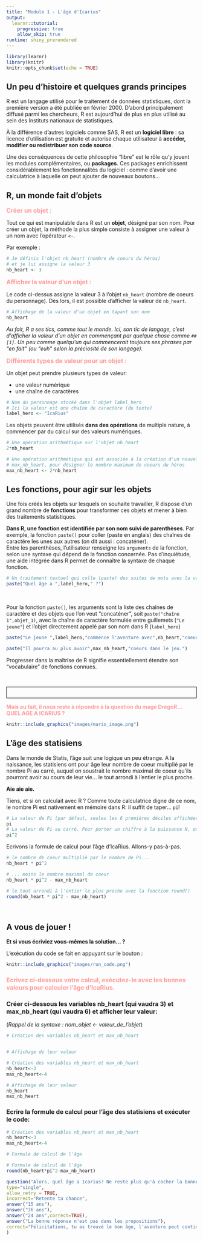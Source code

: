 ---
title: "Module 1 - L'âge d'Icarius"
output: 
  learnr::tutorial:
    progressive: true
    allow_skip: true
runtime: shiny_prerendered
---

```{r setup, include=FALSE}
library(learnr)
library(knitr)
knitr::opts_chunk$set(echo = TRUE)
```





## Un peu d'histoire et quelques grands principes

R est un langage utilisé pour le traitement de données statistiques, dont la première version a été publiée en février 2000. D'abord principalement diffusé parmi les chercheurs, R est aujourd'hui de plus en plus utilisé au sein des Instituts nationaux de statistiques.

À la différence d'autres logiciels comme SAS, R est un **logiciel libre** : sa licence d'utilisation est gratuite et autorise chaque utilisateur à **accéder, modifier ou redistribuer son code source**. 

Une des conséquences de cette philosophie "libre" est le rôle qu'y jouent les modules complémentaires, ou **packages**. Ces packages enrichissent considérablement les fonctionnalités du logiciel : comme d'avoir une calculatrice à laquelle on peut ajouter de nouveaux boutons...



## R, un monde fait d'objets

<span style="color:#FF9999;font-size:16px">**Créer un objet : **</span>

Tout ce qui est manipulable dans R est un **objet**, désigné par son nom. Pour créer un objet, la méthode la plus simple consiste à assigner une valeur à un nom avec l'opérateur `<-`.  

Par exemple :

```{r, collapse = TRUE}
# Je définis l'objet nb_heart (nombre de coeurs du héros)
# et je lui assigne la valeur 3
nb_heart <- 3
```


<span style="color:#FF9999;font-size:16px">**Afficher la valeur d'un objet : **</span>

Le code ci-dessus assigne la valeur 3 à l'objet `nb_heart` (nombre de coeurs du personnage). Dès lors, il est possible d'afficher la valeur de `nb_heart`. 

```{r, collapse = TRUE}
# Affichage de la valeur d'un objet en tapant son nom
nb_heart
```

*Au fait, R a ses tics, comme tout le monde. Ici, son tic de langage, c'est d'afficher la valeur d'un objet en commençant par quelque chose comme `## [1]`. Un peu comme quelqu'un qui commencerait toujours ses phrases par "en fait" (ou "euh" selon la préciosité de son langage).* 


<span style="color:#FF9999;font-size:16px">**Différents types de valeur pour un objet : **</span>

Un objet peut prendre plusieurs types de valeur:

* une valeur numérique 
* une chaîne de caractères


```{r, collapse = TRUE}
# Nom du personnage stocké dans l'objet label_hero
# Ici la valeur est une chaîne de caractère (du texte)
label_hero <- "IcaRius"
```


Les objets peuvent être utilisés **dans des opérations** de multiple nature, à commencer par du calcul sur des valeurs numériques.

```{r, collapse = TRUE}
# Une opération arithmétique sur l'objet nb_heart
2*nb_heart

# Une opération arithmétique qui est associée à la création d'un nouvel objet,
# max_nb_heart, pour désigner le nombre maximum de coeurs du héros
max_nb_heart <- 2*nb_heart
```



## Les fonctions, pour agir sur les objets
Une fois créés les objets sur lesquels on souhaite travailler, R dispose d'un grand nombre de **fonctions** pour transformer ces objets et mener à bien des traitements statistiques. 

**Dans R, une fonction est identifiée par son nom suivi de parenthèses**. Par exemple, la fonction `paste()` pour coller (paste en anglais) des chaînes de caractère les unes aux autres (on dit aussi : concaténer).  
Entre les parenthèses, l'utilisateur renseigne les `arguments` de la fonction, selon une syntaxe qui dépend de la fonction concernée. Pas d'inquiétude, une aide intégrée dans R permet de connaître la syntaxe de chaque fonction. 


```{r, collapse = TRUE}
# Un traitement textuel qui colle (paste) des suites de mots avec la valeur des objets.
paste("Quel âge a ",label_hero," ?")
```

<p>&nbsp;</p> 

Pour la fonction `paste()`, les arguments sont la liste des chaînes de caractère et des objets que l'on veut "concaténer", soit `paste("chaîne 1",objet_1)`, avec la chaîne de caractère formulée entre guillemets (`"Le jeune"`) et l'objet directement appelé par son nom dans R (`label_hero`) 

```{r, collapse = TRUE}
paste("Le jeune ",label_hero,"commence l'aventure avec",nb_heart,"coeurs.")

paste("Il pourra au plus avoir",max_nb_heart,"coeurs dans le jeu.")
```

Progresser dans la maîtrise de R signifie essentiellement étendre son "vocabulaire" de fonctions connues. 

<p>&nbsp;</p> 


<p style="border:1px; border-style:solid; border-color:#000000; padding: 1em;">
<span style="color:#FF9999">**Mais au fait, il nous reste à répondre à la question du mage DregoR... QUEL AGE A ICARIUS ? **</span>
```{r image1, echo=FALSE, fig.cap="", out.width = '25%'}
knitr::include_graphics("images/mario_image.png")
```
</p>






## L'âge des statisiens

Dans le monde de Statis, l'âge suit une logique un peu étrange. A la naissance, les statisiens ont pour âge leur nombre de coeur multiplié par le nombre Pi au carré, auquel on soustrait le nombre maximal de coeur qu'ils pourront avoir au cours de leur vie... le tout arrondi à l'entier le plus proche.

**Aie aie aie.** 

Tiens, et si on calculait avec R ? Comme toute calculatrice digne de ce nom, le nombre Pi est nativement en mémoire dans R: il suffit de taper... `pi`!

```{r}
# La valeur de Pi (par défaut, seules les 6 premières déciles affichées)
pi
# La valeur de Pi au carré. Pour porter un chiffre à la puissance N, on utilise ^N
pi^2
```

Ecrivons la formule de calcul pour l'âge d'IcaRius. Allons-y pas-à-pas.


```{r, results='hide'}
# le nombre de coeur multiplié par le nombre de Pi...
nb_heart * pi^2

# ... moins le nombre maximal de coeur
nb_heart * pi^2 - max_nb_heart

# le tout arrondi à l'entier le plus proche avec la fonction round()
round(nb_heart * pi^2 - max_nb_heart)
```

<p>&nbsp;</p> 


## A vous de jouer !

**Et si vous écriviez vous-mêmes la solution... ?**

L'exécution du code se fait en appuyant sur le bouton :
```{r image2, echo=FALSE, fig.cap="", out.width = '10%'}
knitr::include_graphics("images/run_code.png")
```

### <span style="color:#FF9999;font-size:16px">**Ecrivez ci-dessous votre calcul, exécutez-le avec les bonnes valeurs pour calculer l'âge d'IcaRius.**</span>




### <span style="font-size:16px">**Créer ci-dessous les variables nb_heart (qui vaudra 3) et max_nb_heart (qui vaudra 6) et afficher leur valeur:**</span> 

(*Rappel de la syntaxe :  nom_objet <- valeur_de_l'objet*)

```{r AVDJ-etape1,exercise=TRUE}
# Création des variables nb_heart et max_nb_heart


# Affichage de leur valeur

``` 
  

```{r AVDJ-etape1-solution}
# Création des variables nb_heart et max_nb_heart
nb_heart<-3
max_nb_heart<-4

# Affichage de leur valeur
nb_heart
max_nb_heart

```   
     
### <span style="font-size:16px">**Ecrire la formule de calcul pour l'âge des statisiens et exécuter le code:**</span> 

```{r AVDJ-etape2,exercise=TRUE,exercise.eval=TRUE}

# Création des variables nb_heart et max_nb_heart
nb_heart<-3
max_nb_heart<-4

# Formule de calcul de l'âge


``` 
     
```{r AVDJ-etape2-solution}
# Formule de calcul de l'âge
round(nb_heart*pi^2-max_nb_heart)
```

```{r question1,echo=FALSE}
question("Alors, quel âge a Icarius? Ne reste plus qu'à cocher la bonne réponse...pour poursuivre l'aventure!",
type="single",
allow_retry = TRUE,
incorrect="Retente ta chance",
answer("15 ans"),
answer("36 ans"),
answer("24 ans",correct=TRUE),
answer("La bonne réponse n'est pas dans les propositions"),
correct="Félicitations, tu as trouvé le bon âge, l'aventure peut continuer!"
)

```   
 
 
